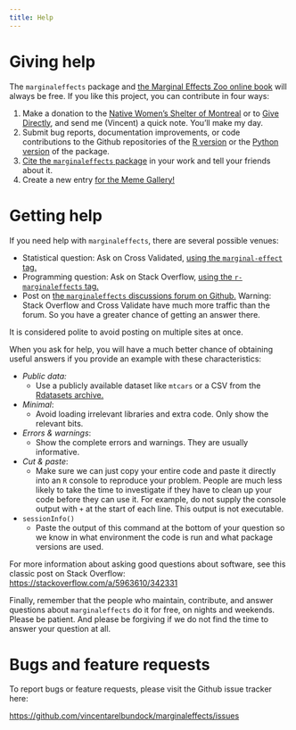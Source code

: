 ```yaml
---
title: Help
---
```


# Giving help


The `marginaleffects` package and [the Marginal Effects Zoo online book](https://marginaleffects.com) will always be free. If you like this project, you can contribute in four ways:

1. Make a donation to the [Native Women's Shelter of Montreal](https://www.nwsm.info/) or to [Give Directly](https://www.givedirectly.org/), and send me (Vincent) a quick note. You'll make my day.
2. Submit bug reports, documentation improvements, or code contributions to the Github repositories of the [R version](https://github.com/vincentarelbundock/marginaleffects) or the [Python version](https://github.com/vincentarelbundock/pymarginaleffects) of the package.
3. [Cite the `marginaleffects` package](https://marginaleffects.com/CITATION.html) in your work and tell your friends about it.
4. Create a new entry [for the Meme Gallery!](https://marginaleffects.com/vignettes/meme.html)


# Getting help

If you need help with `marginaleffects`, there are several possible venues:

* Statistical question: Ask on Cross Validated, [using the `marginal-effect` tag.](https://stats.stackexchange.com/questions/tagged/marginal-effect)
* Programming question: Ask on Stack Overflow, [using the  `r-marginaleffects` tag.](https://stackoverflow.com/questions/tagged/r-marginaleffects?tab=Newest)
* Post on [the `marginaleffects` discussions forum on Github.](https://github.com/vincentarelbundock/marginaleffects/discussions) Warning: Stack Overflow and Cross Validate have much more traffic than the forum. So you have a greater chance of getting an answer there.

It is considered polite to avoid posting on multiple sites at once.

When you ask for help, you will have a much better chance of obtaining useful answers if you provide an example with these characteristics:

* _Public data:_
    - Use a publicly available dataset like `mtcars` or a CSV from the [Rdatasets archive.](https://vincentarelbundock.github.io/Rdatasets/articles/data.html)
* _Minimal_:
    - Avoid loading irrelevant libraries and extra code. Only show the relevant bits.
* _Errors & warnings_:
    - Show the complete errors and warnings. They are usually informative.
* _Cut & paste_:
    - Make sure we can just copy your entire code and paste it directly into an `R` console to reproduce your problem. People are much less likely to take the time to investigate if they have to clean up your code before they can use it. For example, do not supply the console output with `+` at the start of each line. This output is not executable.
* `sessionInfo()`
    - Paste the output of this command at the bottom of your question so we know in what environment the code is run and what package versions are used.

For more information about asking good questions about software, see this classic post on Stack Overflow: <https://stackoverflow.com/a/5963610/342331>

Finally, remember that the people who maintain, contribute, and answer questions about `marginaleffects` do it for free, on nights and weekends. Please be patient. And please be forgiving if we do not find the time to answer your question at all.


# Bugs and feature requests

To report bugs or feature requests, please visit the Github issue tracker here: 

<https://github.com/vincentarelbundock/marginaleffects/issues>
